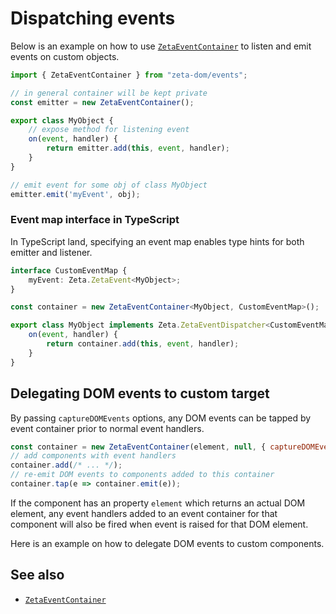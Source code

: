 
<Module name="zeta-dom/events" />

# Dispatching events

Below is an example on how to use [`ZetaEventContainer`](:) to listen and emit events on custom objects.

```javascript
import { ZetaEventContainer } from "zeta-dom/events";

// in general container will be kept private
const emitter = new ZetaEventContainer();

export class MyObject {
    // expose method for listening event
    on(event, handler) {
        return emitter.add(this, event, handler);
    }
}

// emit event for some obj of class MyObject
emitter.emit('myEvent', obj);
```

### Event map interface in TypeScript

In TypeScript land, specifying an event map enables type hints for both emitter and listener.

```TypeScript
interface CustomEventMap {
    myEvent: Zeta.ZetaEvent<MyObject>;
}

const container = new ZetaEventContainer<MyObject, CustomEventMap>();

export class MyObject implements Zeta.ZetaEventDispatcher<CustomEventMap, MyObject> {
    on(event, handler) {
        return container.add(this, event, handler);
    }
}
```

## Delegating DOM events to custom target

By passing `captureDOMEvents` options, any DOM events can be tapped by event container
prior to normal event handlers.

```javascript
const container = new ZetaEventContainer(element, null, { captureDOMEvents: true });
// add components with event handlers
container.add(/* ... */);
// re-emit DOM events to components added to this container
container.tap(e => container.emit(e));
```

If the component has an property `element` which returns an actual DOM element,
any event handlers added to an event container for that component will also be fired
when event is raised for that DOM element.

Here is an example on how to delegate DOM events to custom components.

<Example />

## See also

- [`ZetaEventContainer`](:)
